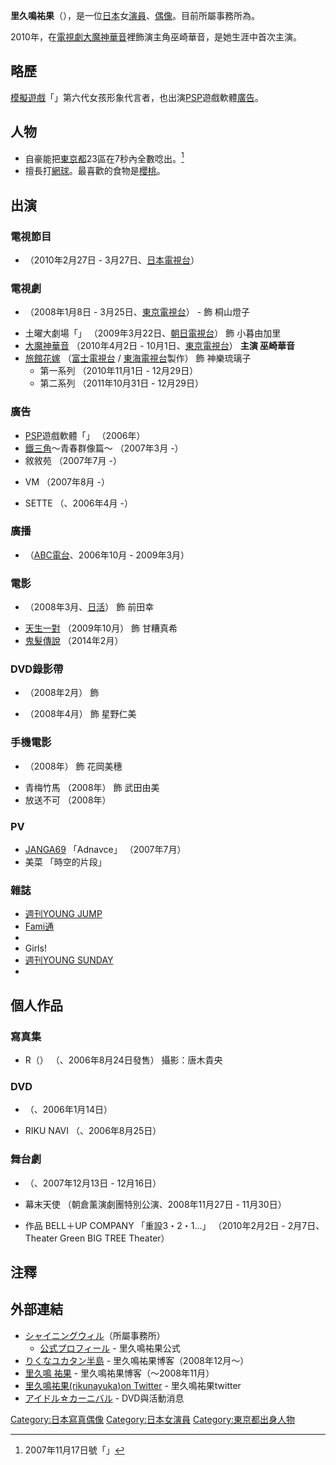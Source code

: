 {{blpsources|time=2020-12-01}}
{{藝人
|姓名 = 里久鳴祐果<br>{{lang|ja|りくな ゆか}}
|類型 = 女演員
|圖片 = 
|圖片尺寸 = 
|圖片簡介 = 
|原名 = 
|外文名 =
|外文 =
|羅馬拼音 = Rikuna Yuka
|英文名 =
|暱稱 = 
|其他藝名 =
|國籍 = {{JPN}}
|民族 =
|籍貫 =
|出生日期 = {{birth date and age|1988|8|31}}
|出生地點 = {{JPN}}[[東京都|東京都]]
|逝世日期 =
|逝世地點 =
|職業 = [[演員|演員]]
|語言 =
|教育程度 =
|宗教信仰 =
|配偶 =
|兒女 =
|父母 =
|音樂類型 =
|演奏樂器 =
|出身地 =
|出道作 =
|出道日期 = 
|代表作 =
|活躍年代 =
|唱片公司 =
|經紀公司 = {{tsl|ja|シャイニングウィル||shining will}}
|網站 = [http://www.shining-will.co.jp/profile/rikuna.php 事務所簡介]
|相關團體 =  
|獎項 =
|IMDb =
}}
{{Japanese|japanese=里久鳴 祐果|kana=りくな ゆか|romaji=Rikuna Yuka}}
'''里久鳴祐果'''（{{bd|1988年|8月31日|catIdx=Rikuna Yuka}}），是一位[[日本|日本]]女[[演員|演員]]、[[偶像|偶像]]。目前所屬事務所為{{tsl|ja|シャイニングウィル||shining will}}。

2010年，在[[電視劇|電視劇]][[大魔神華音|大魔神華音]]裡飾演主角巫崎華音，是她生涯中首次主演。

== 略歷 ==
[[模擬遊戲|模擬遊戲]]「{{tsl|ja|ダービースタリオン|德比駿馬}}」第六代女孩形象代言者，也出演[[PSP|PSP]]遊戲軟體{{tsl|ja|ダービースタリオン|德比駿馬P}}[[廣告|廣告]]。

== 人物 ==
* 自豪能把[[東京都|東京都]]23區在7秒內全數唸出。<ref>2007年11月17日號「{{tsl|ja|ザテレビジョン|影視約翰}}」</ref>
* 擅長打[[網球|網球]]。最喜歡的食物是[[櫻桃|櫻桃]]。

== 出演 ==
=== 電視節目 ===
* {{tsl|ja|女優力|女優力}} （2010年2月27日 - 3月27日、[[日本電視台|日本電視台]]）

=== 電視劇 ===
* {{lang|ja|{{tsl|ja|正しい王子のつくり方|}}}} （2008年1月8日 - 3月25日、[[東京電視台|東京電視台]]） - 飾 桐山燈子
* 土曜大劇場「{{lang|ja|温泉医ぽっかや事件カルテ7}}」 （2009年3月22日、[[朝日電視台|朝日電視台]]） 飾 小暮由加里
* [[大魔神華音|大魔神華音]] （2010年4月2日 - 10月1日、[[東京電視台|東京電視台]]） '''主演 巫崎華音'''
* [[花嫁之簾|旅館花嫁]] （[[富士電視台|富士電視台]] / [[東海電視台|東海電視台]]製作） 飾 神樂琉璃子
** 第一系列 （2010年11月1日 - 12月29日）
** 第二系列 （2011年10月31日 - 12月29日）

=== 廣告 ===
* [[PSP|PSP]]遊戲軟體「{{tsl|ja|ダービースタリオン|德比駿馬P}}」 （2006年）
* [[鐵三角|鐵三角]]～青春群像篇～ （2007年3月 -）
* 敘敘苑 （2007年7月 -）
* {{tsl|ja|ファイテン||Phiten}} VM （2007年8月 -）
* SETTE （{{tsl|ja|ジェムケリー||GemCEREY}}、2006年4月 -）

=== 廣播 ===
* {{lang|ja|{{tsl|ja|ピートム.Comic Jack|}}}} （[[朝日放送廣播電台|ABC電台]]、2006年10月 - 2009年3月）

=== 電影 ===
* {{tsl|ja|うた魂♪|歌魂♪}} （2008年3月、[[日活|日活]]） 飾 前田幸
* [[天生一對_(漫畫)|天生一對]] （2009年10月） 飾 甘糟真希
* [[鬼髮傳說|鬼髮傳說]] （2014年2月）

=== DVD錄影帶 ===
* {{tsl|ja|Rainbow Boys|}} （2008年2月） 飾 {{lang|ja|さくら}}
* {{tsl|ja|呪島|詛咒之島}} （2008年4月） 飾 星野仁美

=== 手機電影 ===
* {{tsl|ja|恋愛約束|戀愛約束}} （2008年） 飾 花岡美穗
* 青梅竹馬 （2008年） 飾 武田由美
* 放送不可 （2008年） 

=== PV ===
* [[JANGA69|JANGA69]] 「Adnavce」 （2007年7月）
* 美菜 「時空的片段」

=== 雜誌 ===
* [[週刊YOUNG_JUMP|週刊YOUNG JUMP]]
* [[Fami通|Fami通]]
* {{tsl|ja|ヤングチャンピオン||Young Champion}}
* Girls!
* [[週刊Young_Sunday|週刊YOUNG SUNDAY]]
* {{tsl|ja|TVぴあ||TV PIA}}

== 個人作品 ==
=== 寫真集 ===
* R（{{lang|ja|あーる}}） （{{tsl|ja|彩文館出版|彩文館出版}}、2006年8月24日發售） 攝影：唐木貴央
=== DVD ===
* {{lang|ja|ゆかの休日}} （{{tsl|ja|リバプール (企業)||Liverpool}}、2006年1月14日）
* RIKU NAVI （{{tsl|ja|リバプール (企業)||Liverpool}}、2006年8月25日）

=== 舞台劇 ===
* {{lang|ja|笑劇「地獄八景」～あの世も、この世も、イリュージョン～}} （{{lang|ja|プリンセス天功まつりVol.1}}、2007年12月13日 - 12月16日）
* 幕末天使 （朝倉薰演劇團特別公演、2008年11月27日 - 11月30日）
* {{tsl|ja|鈴村展弘|鈴村展弘}}作品 BELL＋UP COMPANY 「重設3・2・1…」 （2010年2月2日 - 2月7日、Theater Green BIG TREE Theater）

== 注釋 ==
{{reflist}}

== 外部連結 ==
* [http://www.shining-will.co.jp/ シャイニングウィル]（所屬事務所）
** [https://web.archive.org/web/20131105171212/http://www.shining-will.co.jp/profile/rikuna.php 公式プロフィール] - 里久鳴祐果公式
* [http://ameblo.jp/rikunayuka りくなユカタン半島] - 里久鳴祐果博客（2008年12月～）
* [https://web.archive.org/web/20090216070245/http://blog.goo.ne.jp/rikunayuka 里久鳴 祐果] - 里久鳴祐果博客（～2008年11月）
* [http://twitter.com/rikunayuka 里久鳴祐果(rikunayuka)on Twitter] - 里久鳴祐果twitter 
* [https://web.archive.org/web/20131220232712/http://blog.goo.ne.jp/idolcarnival/c/a0c3e637b20acfe8c4c84c12db6eef29 アイドル☆カーニバル] - DVD與活動消息

{{DEFAULTSORT:Rikuna Yuka}}
[[Category:日本寫真偶像|Category:日本寫真偶像]]
[[Category:日本女演員|Category:日本女演員]]
[[Category:東京都出身人物|Category:東京都出身人物]]